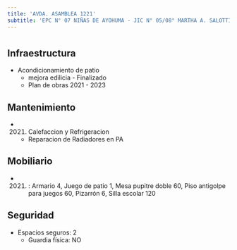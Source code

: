 ```yaml
---
title: 'AVDA. ASAMBLEA 1221'
subtitle: 'EPC N° 07 NIÑAS DE AYOHUMA - JIC N° 05/08° MARTHA A. SALOTTI - IFTS N° 27'
---
```


#
## Infraestructura

* Acondicionamiento de patio 
    + mejora edilicia - Finalizado 
    + Plan de obras 2021 - 2023 






## Mantenimiento

*  (2021) Calefaccion y Refrigeracion 
    + Reparacion de Radiadores en PA





## Mobiliario

*  (2021) : Armario 4, Juego de patio 1, Mesa pupitre doble 60, Piso antigolpe para juegos 60, Pizarrón 6, Silla escolar 120 





## Seguridad

*  Espacios seguros: 2 
    + Guardia física: NO



